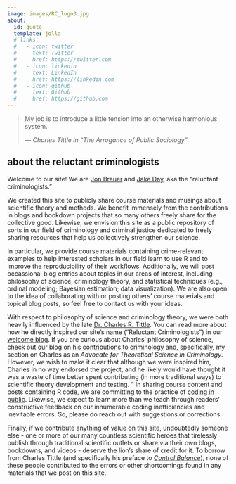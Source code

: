 ```yaml
---
image: images/RC_logo3.jpg
about:
  id: quote
  template: jolla
  # links:
  #   - icon: twitter
  #     text: Twitter
  #     href: https://twitter.com
  #   - icon: linkedin
  #     text: LinkedIn
  #     href: https://linkedin.com
  #   - icon: github
  #     text: Github
  #     href: https://github.com
---
```


:::{#quote align=center}
> My job is to introduce a little tension into an otherwise harmonious system.
>
> --- *Charles Tittle in "The Arrogance of Public Sociology"*

:::

:::{align=left}
## about the reluctant criminologists
:::

Welcome to our site! We are [Jon Brauer](https://www.jonbrauer.com) and [Jake Day](https://www.jacobcday.com/), aka the "reluctant criminologists." 

We created this site to publicly share course materials and musings about scientific theory and methods. We benefit immensely from the contributions in blogs and bookdown projects that so many others freely share for the collective good. Likewise, we envision this site as a public repository of sorts in our field of criminology and criminal justice dedicated to freely sharing resources that help us collectively strengthen our science. 

In particular, we provide course materials containing crime-relevant examples to help interested scholars in our field learn to use R and to improve the reproducibility of their workflows. Additionally, we will post occassional blog entries about topics in our areas of interest, including philosophy of science, criminology theory, and statistical techniques (e.g., ordinal modeling; Bayesian estimation; data visualization). We are also open to the idea of collaborating with or posting others' course materials and topical blog posts, so feel free to contact us with your ideas.

With respect to philosophy of science and criminology theory, we were both heavily influenced by the late [Dr. Charles R. Tittle](https://soc.wsu.edu/socnews/remembering-charles-tittle-1938-2021/). You can read more about how he directly inspired our site's name ("Reluctant Criminologists") in our [welcome blog](blog-posts/[1]/welcome-blog.html). If you are curious about Charles' philosophy of science, check out our blog on [his contributions to criminology](blog-posts/[2]/charles-memorial.html) and, specifically, my section on Charles as an *Advocate for Theoretical Science in Criminology*. However, we wish to make it clear that although we were inspired him, Charles in no way endorsed the project, and he likely would have thought it was a waste of time better spent contributing (in more traditional ways) to scientific theory development and testing. 
"
In sharing course content and posts containing R code, we are committing to the practice of [coding in public](https://twitter.com/SolomonKurz/status/1487921572509851649). Likewise, we expect to learn more than we teach through readers' constructive feedback on our innumerable coding inefficiencies and inevitable errors. So, please do reach out with suggestions or corrections. 

Finally, if we contribute anything of value on this site, undoubtedly someone else -  one or more of our many countless scientific heroes that tirelessly publish through traditional scientific outlets or share via their own blogs, bookdowns, and videos - deserve the lion's share of credit for it. To borrow from Charles Tittle (and specifically his preface to [*Control Balance*](https://www.routledge.com/Control-Balance-Toward-A-General-Theory-Of-Deviance/Tittle/p/book/9780813326320)), none of these people contributed to the errors or other shortcomings found in any materials that we post on this site. 
